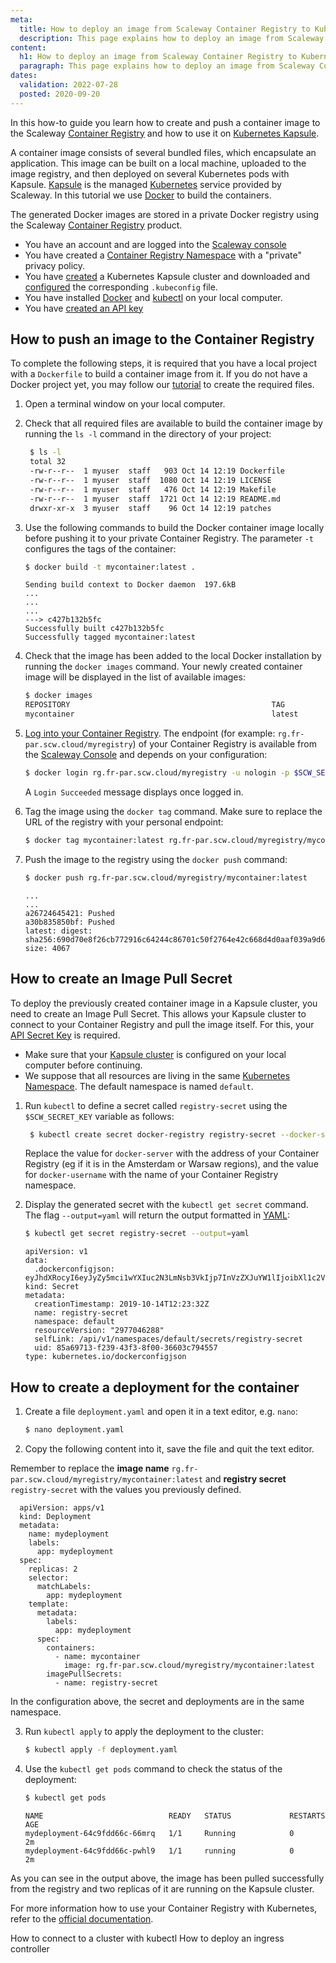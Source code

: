 ```yaml
---
meta:
  title: How to deploy an image from Scaleway Container Registry to Kubernetes Kapsule
  description: This page explains how to deploy an image from Scaleway Container Registry to Kubernetes Kapsule
content:
  h1: How to deploy an image from Scaleway Container Registry to Kubernetes Kapsule
  paragraph: This page explains how to deploy an image from Scaleway Container Registry to Kubernetes Kapsule
dates:
  validation: 2022-07-28
  posted: 2020-09-20
---
```



In this how-to guide you learn how to create and push a container image to the Scaleway [Container Registry](/compute/container-registry/concepts/#container-registry) and how to use it on [Kubernetes Kapsule](/compute/kubernetes/concepts#kubernetes-kapsule/).

A container image consists of several bundled files, which encapsulate an application. This image can be built on a local machine, uploaded to the image registry, and then deployed on several Kubernetes pods with Kapsule. [Kapsule](/compute/kubernetes/concepts#kubernetes-kapsule) is the managed [Kubernetes](https://www.kubernetes.io/) service provided by Scaleway. In this tutorial we use [Docker](https://www.docker.com/) to build the containers.

The generated Docker images are stored in a private Docker registry using the Scaleway [Container Registry](/compute/container-registry/concepts/#container-registry) product. 


<Message type="requirement">

  - You have an account and are logged into the [Scaleway console](https://console.scaleway.com) 
  - You have created a [Container Registry Namespace](/compute/container-registry/how-to/create-namespace) with a "private" privacy policy.
  - You have [created](/compute/kubernetes/how-to/create-cluster) a Kubernetes Kapsule cluster and downloaded and [configured](/compute/kubernetes/how-to/connect-cluster-kubectl) the corresponding `.kubeconfig` file.
  - You have installed [Docker](/tutorials/install-docker-ubuntu-bionic) and [kubectl](https://kubernetes.io/docs/tasks/tools/install-kubectl/) on your local computer.
  - You have [created an API key](/console/my-project/how-to/generate-api-key)

</Message>

## How to push an image to the Container Registry

<Message type="note">

To complete the following steps, it is required that you have a local project with a `Dockerfile` to build a container image from it. If you do not have a Docker project yet, you may follow our [tutorial](/tutorials/install-docker-ubuntu-bionic) to create the required files.

</Message>


1. Open a terminal window on your local computer. 

2. Check that all required files are available to build the container image by running the `ls -l` command in the directory of your project:
   ```bash
    $ ls -l
    total 32
    -rw-r--r--  1 myuser  staff   903 Oct 14 12:19 Dockerfile
    -rw-r--r--  1 myuser  staff  1080 Oct 14 12:19 LICENSE
    -rw-r--r--  1 myuser  staff   476 Oct 14 12:19 Makefile
    -rw-r--r--  1 myuser  staff  1721 Oct 14 12:19 README.md
    drwxr-xr-x  3 myuser  staff    96 Oct 14 12:19 patches
    ```

3. Use the following commands to build the Docker container image locally before pushing it to your private Container Registry. The parameter `-t` configures the tags of the container:
    ```bash
    $ docker build -t mycontainer:latest .
    ```
    ```
    Sending build context to Docker daemon  197.6kB
    ...
    ...
    ...
    ---> c427b132b5fc
    Successfully built c427b132b5fc
    Successfully tagged mycontainer:latest
    ```

4. Check that the image has been added to the local Docker installation by running the `docker images` command. Your newly created container image will be displayed in the list of available images:
    ```bash
    $ docker images
    REPOSITORY                                             TAG                 IMAGE ID            CREATED             SIZE
    mycontainer                                            latest              c427b132b5fc        22 minutes ago      1.24GB
    ```

5. [Log into your Container Registry](/compute/container-registry/how-to/connect-docker-cli). The endpoint (for example: `rg.fr-par.scw.cloud/myregistry`) of your Container Registry is available from the [Scaleway Console](https://console.scaleway.com/registry/namespaces) and depends on your configuration:
    ```bash
    $ docker login rg.fr-par.scw.cloud/myregistry -u nologin -p $SCW_SECRET_KEY
    ```
    A `Login Succeeded` message displays once logged in.

6. Tag the image using the `docker tag` command. Make sure to replace the URL of the registry with your personal endpoint:
    ```bash
    $ docker tag mycontainer:latest rg.fr-par.scw.cloud/myregistry/mycontainer:latest
    ```

7. Push the image to the registry using the `docker push` command:
    ```bash
    $ docker push rg.fr-par.scw.cloud/myregistry/mycontainer:latest
    ```
    ```
    ...
    ...
    a26724645421: Pushed
    a30b835850bf: Pushed
    latest: digest: sha256:690d70e8f26cb772916c64244c86701c50f2764e42c668d4d0aaf039a9d62b47 size: 4067
    ```

## How to create an Image Pull Secret

To deploy the previously created container image in a Kapsule cluster, you need to create an Image Pull Secret. This allows your Kapsule cluster to connect to your Container Registry and pull the image itself. For this, your [API Secret Key](/console/my-project/how-to/generate-api-key) is required.

<Message type="note">

- Make sure that your [Kapsule cluster](/compute/kubernetes/how-to/connect-cluster-kubectl) is configured on your local computer before continuing.  
- We suppose that all resources are living in the same [Kubernetes Namespace](https://kubernetes.io/docs/concepts/overview/working-with-objects/namespaces/). The default namespace is named `default`.

</Message>

1. Run `kubectl` to define a secret called `registry-secret` using the `$SCW_SECRET_KEY` variable as follows:
    ```bash
     $ kubectl create secret docker-registry registry-secret --docker-server=rg.fr-par.scw.cloud --docker-username=my-registry-namespace --docker-password=$SCW_SECRET_KEY
    ```
    <Message type="important">

    Replace the value for `docker-server` with the address of your Container Registry (eg if it is in the Amsterdam or Warsaw regions), and the value for `docker-username` with the name of your Container Registry namespace.

    </Message>

2. Display the generated secret with the `kubectl get secret` command. The flag `--output=yaml` will return the output formatted in [YAML](https://yaml.org/):
      ```bash
      $ kubectl get secret registry-secret --output=yaml
      ```
      ```
      apiVersion: v1
      data:
        .dockerconfigjson: eyJhdXRocyI6eyJyZy5mci1wYXIuc2N3LmNsb3VkIjp7InVzZXJuYW1lIjoibXl1c2VyIiwicGFzc3dvcmQiOiJkYTI0N2E0Yi1hZDk4LTQ2NGYtOTdhYy1hOGIwNTZmYjU2NWYiLCJlbWFpbCI6Im15QGVtYWlsLmNvbSIsImF1dGgiOiJiWGwxYzJWeU9tUmhNalEzWVRSaUxXRmtPVGd0TkRZMFppMDVOMkZqTFdFNFlqQTFObVppTlRZMVpnPT0ifX19
      kind: Secret
      metadata:
        creationTimestamp: 2019-10-14T12:23:32Z
        name: registry-secret
        namespace: default
        resourceVersion: "2977046288"
        selfLink: /api/v1/namespaces/default/secrets/registry-secret
        uid: 85a69713-f239-43f3-8f00-36603c794557
      type: kubernetes.io/dockerconfigjson
      ```

## How to create a deployment for the container


1. Create a file `deployment.yaml` and open it in a text editor, e.g. `nano`:
    ```bash
    $ nano deployment.yaml
    ```

2. Copy the following content into it, save the file and quit the text editor.  

  Remember to replace the **image name** `rg.fr-par.scw.cloud/myregistry/mycontainer:latest` and **registry secret** `registry-secret` with the values you previously defined.
    
  ```
    apiVersion: apps/v1
    kind: Deployment
    metadata:
      name: mydeployment
      labels:
        app: mydeployment
    spec:
      replicas: 2
      selector:
        matchLabels:
          app: mydeployment
      template:
        metadata:
          labels:
            app: mydeployment
        spec:
          containers:
            - name: mycontainer
              image: rg.fr-par.scw.cloud/myregistry/mycontainer:latest
          imagePullSecrets:
            - name: registry-secret
  ```

  <Message type="note">

  In the configuration above, the secret and deployments are in the same namespace.

  </Message>

3. Run `kubectl apply` to apply the deployment to the cluster:
    ```bash
    $ kubectl apply -f deployment.yaml
    ```

4. Use the `kubectl get pods` command to check the status of the deployment:
    ```bash
    $ kubectl get pods
    ```

    ```
    NAME                            READY   STATUS             RESTARTS   AGE
    mydeployment-64c9fdd66c-66mrq   1/1     Running            0          2m
    mydeployment-64c9fdd66c-pwhl9   1/1     running            0          2m
    ```

As you can see in the output above, the image has been pulled successfully from the registry and two replicas of it are running on the Kapsule cluster.

For more information how to use your Container Registry with Kubernetes, refer to the [official documentation](https://kubernetes.io/docs/tasks/configure-pod-container/pull-image-private-registry/).

<Navigation title="See Also">
  <PreviousButton to="/compute/kubernetes/how-to/connect-cluster-kubectl/">How to connect to a cluster with kubectl</PreviousButton>
  <NextButton to="/compute/kubernetes/how-to/deploy-ingress-controller/">How to deploy an ingress controller</NextButton>
</Navigation>
